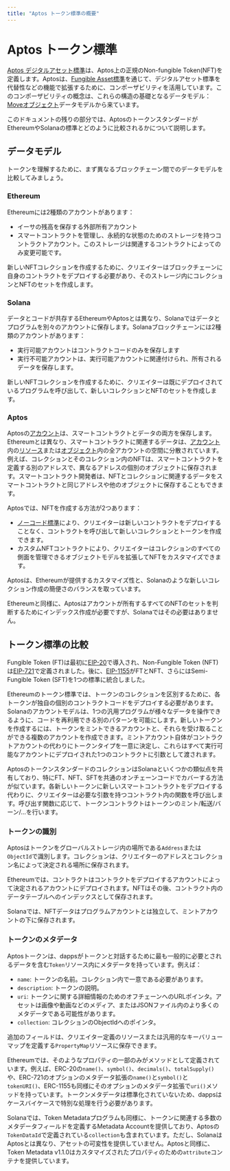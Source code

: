 ```yaml
---
title: "Aptos トークン標準の概要"
---
```


# Aptos トークン標準

[Aptos デジタルアセット標準](digital-asset.mdx)は、Aptos上の正規のNon-fungible Token(NFT)を定義します。Aptosは、[Fungible Asset標準](fungible-asset.mdx)を通じて、デジタルアセット標準を代替性などの機能で拡張するために、コンポーザビリティを活用しています。このコンポーザビリティの概念は、これらの構造の基礎となるデータモデル：[Moveオブジェクト](objects.mdx)データモデルから来ています。

このドキュメントの残りの部分では、AptosのトークンスタンダードがEthereumやSolanaの標準とどのように比較されるかについて説明します。

## データモデル

トークンを理解するために、まず異なるブロックチェーン間でのデータモデルを比較してみましょう。

### Ethereum

Ethereumには2種類のアカウントがあります：

- イーサの残高を保存する外部所有アカウント
- スマートコントラクトを管理し、永続的な状態のためのストレージを持つコントラクトアカウント。このストレージは関連するコントラクトによってのみ変更可能です。

新しいNFTコレクションを作成するために、クリエイターはブロックチェーンに自身のコントラクトをデプロイする必要があり、そのストレージ内にコレクションとNFTのセットを作成します。

### Solana

データとコードが共存するEthereumやAptosとは異なり、Solanaではデータとプログラムを別々のアカウントに保存します。Solanaブロックチェーンには2種類のアカウントがあります：

- 実行可能アカウントはコントラクトコードのみを保存します
- 実行不可能アカウントは、実行可能アカウントに関連付けられ、所有されるデータを保存します。

新しいNFTコレクションを作成するために、クリエイターは既にデプロイされているプログラムを呼び出して、新しいコレクションとNFTのセットを作成します。

### Aptos

Aptosの[アカウント](../../network/blockchain/accounts.mdx)は、スマートコントラクトとデータの両方を保存します。Ethereumとは異なり、スマートコントラクトに関連するデータは、[アカウント](../../network/blockchain/accounts.mdx)内の[リソース](../../network/blockchain/resources.mdx)または[オブジェクト](objects.mdx)内の全アカウントの空間に分散されています。例えば、コレクションとそのコレクション内のNFTは、スマートコントラクトを定義する別のアドレスで、異なるアドレスの個別のオブジェクトに保存されます。スマートコントラクト開発者は、NFTとコレクションに関連するデータをスマートコントラクトと同じアドレスや他のオブジェクトに保存することもできます。

Aptosでは、NFTを作成する方法が2つあります：

- [ノーコード標準](https://github.com/aptos-foundation/AIPs/blob/main/aips/aip-22.md)により、クリエイターは新しいコントラクトをデプロイすることなく、コントラクトを呼び出して新しいコレクションとトークンを作成できます。
- カスタムNFTコントラクトにより、クリエイターはコレクションのすべての側面を管理できるオブジェクトモデルを拡張してNFTをカスタマイズできます。

Aptosは、Ethereumが提供するカスタマイズ性と、Solanaのような新しいコレクション作成の簡便さのバランスを取っています。

Ethereumと同様に、Aptosはアカウントが所有するすべてのNFTのセットを判断するためにインデックス作成が必要ですが、Solanaではその必要はありません。

## トークン標準の比較

Fungible Token (FT)は最初に[EIP-20](https://eips.ethereum.org/EIPS/eip-20)で導入され、Non-Fungible Token (NFT)は[EIP-721](https://eips.ethereum.org/EIPS/eip-721)で定義されました。後に、[EIP-1155](https://eips.ethereum.org/EIPS/eip-1155)がFTとNFT、さらにはSemi-Fungible Token (SFT)を1つの標準に統合しました。

Ethereumのトークン標準では、トークンのコレクションを区別するために、各トークンが独自の個別のコントラクトコードをデプロイする必要があります。Solanaのアカウントモデルは、1つの汎用プログラムが様々なデータを操作できるように、コードを再利用できる別のパターンを可能にします。新しいトークンを作成するには、トークンをミントできるアカウントと、それらを受け取ることができる複数のアカウントを作成できます。ミントアカウント自体がコントラクトアカウントの代わりにトークンタイプを一意に決定し、これらはすべて実行可能なアカウントにデプロイされた1つのコントラクトに引数として渡されます。

AptosのトークンスタンダードのコレクションはSolanaといくつかの類似点を共有しており、特にFT、NFT、SFTを共通のオンチェーンコードでカバーする方法が似ています。各新しいトークンに新しいスマートコントラクトをデプロイする代わりに、クリエイターは必要な引数を持つコントラクト内の関数を呼び出します。呼び出す関数に応じて、トークンコントラクトはトークンのミント/転送/バーン/...を行います。

### トークンの識別

Aptosはトークンをグローバルストレージ内の場所である`Address`または`ObjectId`で識別します。コレクションは、クリエイターのアドレスとコレクション名によって決定される場所に保存されます。

Ethereumでは、コントラクトはコントラクトをデプロイするアカウントによって決定されるアカウントにデプロイされます。NFTはその後、コントラクト内のデータテーブルへのインデックスとして保存されます。

Solanaでは、NFTデータはプログラムアカウントとは独立して、ミントアカウントの下に保存されます。

### トークンのメタデータ

Aptosトークンは、dappsがトークンと対話するために最も一般的に必要とされるデータを含む`Token`リソース内にメタデータを持っています。例えば：

- `name`: トークンの名前。コレクション内で一意である必要があります。
- `description`: トークンの説明。
- `uri`: トークンに関する詳細情報のためのオフチェーンへのURLポインタ。アセットは画像や動画などのメディア、またはJSONファイル内のより多くのメタデータである可能性があります。
- `collection`: コレクションのObjectIdへのポインタ。

追加のフィールドは、クリエイター定義のリソースまたは汎用的なキーバリューマップを定義する`PropertyMap`リソースに保存できます。

Ethereumでは、そのようなプロパティの一部のみがメソッドとして定義されています。例えば、ERC-20の`name()`、`symbol()`、`decimals()`、`totalSupply()`や、ERC-721のオプションのメタデータ拡張の`name()`と`symbol()`と`tokenURI()`、ERC-1155も同様にそのオプションのメタデータ拡張で`uri()`メソッドを持っています。トークンメタデータは標準化されていないため、dappsはケースバイケースで特別な処理を行う必要があります。

Solanaでは、Token Metadataプログラムも同様に、トークンに関連する多数のメタデータフィールドを定義するMetadata Accountを提供しており、Aptosの`TokenDataId`で定義されている`collection`も含まれています。ただし、SolanaはAptosとは異なり、アセットの可変性を提供していません。Aptosと同様に、Token Metadata v1.1.0はカスタマイズされたプロパティのための`attribute`コンテナを提供しています。
